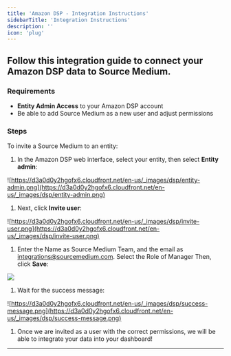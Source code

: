 ```yaml
---
title: 'Amazon DSP - Integration Instructions'
sidebarTitle: 'Integration Instructions'
description: ''
icon: 'plug'
---
```


## Follow this integration guide to connect your Amazon DSP data to Source Medium.

### Requirements

- **Entity Admin Access** to your Amazon DSP account
- Be able to add Source Medium as a new user and adjust permissions

### **Steps**

To invite a Source Medium to an entity:

1. In the Amazon DSP web interface, select your entity, then select **Entity admin**:

![https://d3a0d0y2hgofx6.cloudfront.net/en-us/_images/dsp/entity-admin.png](https://d3a0d0y2hgofx6.cloudfront.net/en-us/_images/dsp/entity-admin.png)

1. Next, click **Invite user**:

![https://d3a0d0y2hgofx6.cloudfront.net/en-us/_images/dsp/invite-user.png](https://d3a0d0y2hgofx6.cloudfront.net/en-us/_images/dsp/invite-user.png)

1. Enter the Name as Source Medium Team, and the email as integrations@sourcemedium.com. 
Select the Role of Manager
Then, click **Save**:

![](/images/article-imgs/amazon-dsp-integration/Untitled.png)

1. Wait for the success message:

![https://d3a0d0y2hgofx6.cloudfront.net/en-us/_images/dsp/success-message.png](https://d3a0d0y2hgofx6.cloudfront.net/en-us/_images/dsp/success-message.png)

1. Once we are invited as a user with the correct permissions, we will be able to integrate your data into your dashboard!

---
